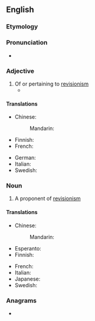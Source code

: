 ==English==

===Etymology===
{{suffix|revision|ist|lang=en}}

===Pronunciation===
* {{IPA|/ɹɪˈvɪʒənɪst/|lang=en}}

===Adjective===
{{en-adj}}

# Of or pertaining to [[revisionism]]
#* {{quote-journal|author=Oliver Brown|title=Oscar Pistorius jailed for five years – sport afforded no protection against his tragic fallibilities: Bladerunner's punishment for killing Reeva Steenkamp is but a frippery when set against the burden that her bereft parents, June and Barry, must carry &#91;print version: No room for sentimentality in this tragedy, 13 September 2014, p.&nbsp;S22&#93;|url=http://www.telegraph.co.uk/news/worldnews/oscar-pistorius/11089621/Oscar-Pistorius-jailed-for-five-years-sport-afforded-no-protection-against-his-tragic-fallibilities.html|work={{w|The Daily Telegraph}} (Sport)|date=21 October 2014|passage=[I]n the 575 days since [[w:Oscar Pistorius|[Oscar] Pistorius]] shot dead his girlfriend {{w|Reeva Steenkamp}}, there has been an unseemly scramble to construct '''revisionist''' histories, to identify evidence beneath that placid exterior of a pugnacious, hair-trigger personality.}}

====Translations====
{{trans-top|of or pertaining to revisionism}}
* Chinese:
*: Mandarin: {{t-needed|cmn}}
* Finnish: {{t|fi|revisionistinen}}
* French: {{t+|fr|révisionniste|m|f}}
{{trans-mid}}
* German: {{t-needed|de}}
* Italian: {{t|it|revisionista}}
* Swedish: {{t|sv|revisionistisk}}
{{trans-bottom}}

===Noun===
{{en-noun}}

# A proponent of [[revisionism]]

====Translations====
{{trans-top|a proponent of revisionism}}
* Chinese:
*: Mandarin: {{t-needed|cmn}}
* Esperanto: {{t-needed|eo}}
* Finnish: {{t|fi|revisionisti}}
{{trans-mid}}
* French: {{t+|fr|révisionniste|m|f}}
* Italian: {{t|it|revisionista}}
* Japanese: {{t-needed|ja}}
* Swedish: {{t|sv|revisionist}}
{{trans-bottom}}

===Anagrams===
* {{anagrams|en|versionitis}}